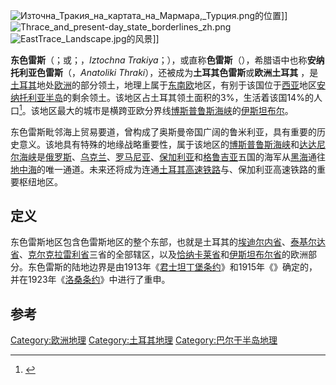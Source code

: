 {{Short description|土耳其位于欧洲的部分}}
{{Redirect|欧洲土耳其|奥斯曼帝国的欧洲领土|魯米利亞}}
{{Refimprove|time=2021-03-31T15:51:59+00:00}}
{{Coord|41|9|13|N|27|22|0|E|dim:225000|display=title}}

[[File:Източна_Тракия_на_картата_на_Мармара,_Турция.png|thumb]]的位置]]
[[File:Thrace_and_present-day_state_borderlines_zh.png|thumb]]
[[File:EastTrace_Landscape.jpg|thumb]]的风景]]

'''东色雷斯'''（{{lang-tr|Doğu Trakya}}；{{lang-en|East Thrace}}或{{lang|en|Eastern Thrace}}；{{lang-bg|Източна Тракия}}，''Iztochna Trakiya''；），或直称'''色雷斯'''（{{lang-tr|Trakya}}），希腊语中也称'''安纳托利亚色雷斯'''（{{lang-el|Ανατολική Θράκη}}，''Anatoliki Thraki''），还被成为'''土耳其色雷斯'''或'''欧洲土耳其''' ，是[[土耳其|土耳其]]地处[[欧洲|欧洲]]的部分领土，地理上属于[[东南欧|东南欧]]地区，有别于该国位于[[西亚|西亚]]地区[[安纳托利亚|安纳托利亚半岛]]的剩余领土。该地区占土耳其领土面积的3%，生活着该国14%的人口<ref>{{cite book|last1=Zdanowski|first1=Jerzy|title=Middle Eastern Societies in the 20th Century|date=2014|publisher=Cambridge Scholars Publishing|isbn=978-1443869591|page=11}}</ref>。该地区最大的城市是横跨亚欧分界线[[博斯普鲁斯海峡|博斯普鲁斯海峡]]的[[伊斯坦布尔|伊斯坦布尔]]。

东色雷斯毗邻海上贸易要道，曾构成了奥斯曼帝国广阔的鲁米利亚，具有重要的历史意义。该地具有特殊的地缘战略重要性，属于该地区的[[博斯普鲁斯海峡|博斯普鲁斯海峡]]和[[达达尼尔海峡|达达尼尔海峡]]是[[俄罗斯|俄罗斯]]、[[乌克兰|乌克兰]]、[[罗马尼亚|罗马尼亚]]、[[保加利亚|保加利亚]]和[[格鲁吉亚|格鲁吉亚]]五国的海军从[[黑海|黑海]]通往[[地中海|地中海]]的唯一通道。未来还将成为连通[[土耳其高速铁路|土耳其高速铁路]]与{{tsl|es|Alta velocidad ferroviaria en Grecia|希腊高速铁路}}、保加利亚高速铁路的重要枢纽地区。

== 定义 ==
东色雷斯地区包含色雷斯地区的整个东部，也就是土耳其的[[埃迪尔内省|埃迪尔内省]]、[[泰基尔达省|泰基尔达省]]、[[克尔克拉雷利省|克尔克拉雷利省]]三省的全部辖区，以及[[恰纳卡莱省|恰纳卡莱省]]和[[伊斯坦布尔省|伊斯坦布尔省]]的欧洲部分。东色雷斯的陆地边界是由1913年《[[君士坦丁堡条约_(1913年)|君士坦丁堡条约]]》和1915年《{{tsl|en|Bulgarian-Ottoman convention (1915)|保加利亚－奥斯曼公约 (1915年)|保加利亚－奥斯曼公约}}》确定的，并在1923年《[[洛桑条约|洛桑条约]]》中进行了重申。

== 参考 ==
{{reflist|30em}}

[[Category:欧洲地理|Category:欧洲地理]]
[[Category:土耳其地理|Category:土耳其地理]]
[[Category:巴尔干半岛地理|Category:巴尔干半岛地理]]